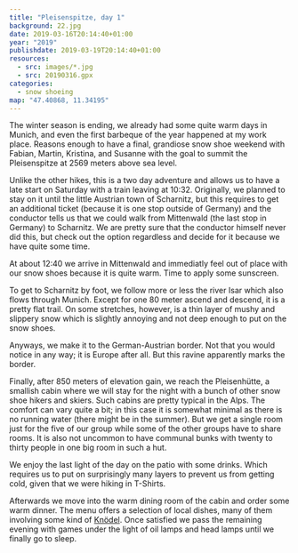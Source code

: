 ```yaml
---
title: "Pleisenspitze, day 1"
background: 22.jpg
date: 2019-03-16T20:14:40+01:00
year: "2019"
publishdate: 2019-03-19T20:14:40+01:00
resources:
  - src: images/*.jpg
  - src: 20190316.gpx
categories:
  - snow shoeing
map: "47.40868, 11.34195"
---
```


The winter season is ending, we already had some quite warm days in Munich, and
even the first barbeque of the year happened at my work place. Reasons enough to
have a final, grandiose snow shoe weekend with Fabian, Martin, Kristina, and
Susanne with the goal to summit the Pleisenspitze at 2569 meters above sea
level.

Unlike the other hikes, this is a two day adventure and allows us to have a late
start on Saturday with a train leaving at 10:32. Originally, we planned to stay
on it until the little Austrian town of Scharnitz, but this requires to get
an additional ticket (because it is one stop outside of Germany) and the
conductor tells us that we could walk from Mittenwald (the last stop in Germany)
to Scharnitz. We are pretty sure that the conductor himself never did this, but
check out the option regardless and decide for it because we have quite some
time.

At about 12:40 we arrive in Mittenwald and immediatly feel out of place with our
snow shoes because it is quite warm. Time to apply some sunscreen.

<Rimg
  src="1.jpg"
  alt="Martin, Kristina, Susanne, Fabian at the Mittenwald train station"
/>

To get to Scharnitz by foot, we follow more or less the river Isar which also
flows through Munich. Except for one 80 meter ascend and descend, it is a pretty
flat trail. On some stretches, however, is a thin layer of mushy and slippery
snow which is slightly annoying and not deep enough to put on the snow shoes.

<GpxTrack src="20190316.gpx" />

Anyways, we make it to the German-Austrian border. Not that you would notice in
any way; it is Europe after all. But this ravine apparently marks the border.

<Gallery>
  <Rimg src="3.jpg" alt="A ravine marking the German-Austrian border." />
  <Rimg
    src="4.jpg"
    caption="The Pleisenspitze lies behind this mountain range."
  />
  <Rimg
    src="5.jpg"
    alt="A mountain range hiding the view of the Pleisenspitze."
  />
  <Rimg src="6.jpg" alt="Susanne and Kristina" />
  <Rimg
    src="7.jpg"
    alt="The group on a flat trail approaching the mountain range."
  />
  <Rimg
    src="8.jpg"
    caption="We arrived in Scharnitz with the Pleisenspitze clearly visible in the background."
  />
  <Rimg src="9.jpg" alt="View in Scharnitz away from the Pleisenspitze." />
  <Rimg src="10.jpg" caption="Checking directions" />
  <Rimg
    src="11.jpg"
    caption="Approaching the Pleisenspitze along the river Isar."
  />
  <Rimg
    src="12.jpg"
    caption="The rising moon appeared to be really large above the mountain. Of course this visual effect always gets lost on photos."
  />
  <Rimg
    src="13.jpg"
    caption="As we get higher we finally encounter some snow."
  />
  <Rimg
    src="14.jpg"
    caption="But it is still warm enough for some of us to hike in T-shirts."
  />
  <Rimg src="15.jpg" caption="The views are slowly getting better …" />
  <Rimg src="16.jpg" caption="… and better as we climb higher." />
</Gallery>

<Pano src="17.jpg" alt="Panoramic view" />

<Rimg src="18.jpg" caption="The Pleisenhütte" />

Finally, after 850 meters of elevation gain, we reach the Pleisenhütte,
a smallish cabin where we will stay for the night with a bunch of other snow
shoe hikers and skiers. Such cabins are pretty typical in the Alps. The comfort
can vary quite a bit; in this case it is somewhat minimal as there is no running
water (there might be in the summer). But we get a single room just for the
five of our group while some of the other groups have to share rooms. It is also
not uncommon to have communal bunks with twenty to thirty people in one big room
in such a hut.

We enjoy the last light of the day on the patio with some drinks. Which requires
us to put on surprisingly many layers to prevent us from getting cold, given
that we were hiking in T-Shirts.

<Rimg src="19.jpg" caption="View from the patio." />

<Rimg src="20.jpg" alt="Martin grabbing warm cloths from his backpack." />

<Rimg src="21.jpg" caption="Group picture in the evening light." />

<Rimg
  src="22.jpg"
  caption="The mountain tops ar catching the last light of the day."
/>

<Rimg src="23.jpg" caption="The sun just disappearing behind the mountains." />

Afterwards we move into the warm dining room of the cabin and order some warm
dinner. The menu offers a selection of local dishes, many of them involving some
kind of [Knödel](https://en.wikipedia.org/wiki/Kn%C3%B6del). Once satisfied we
pass the remaining evening with games under the light of oil lamps and head
lamps until we finally go to sleep.

<Nextday />
